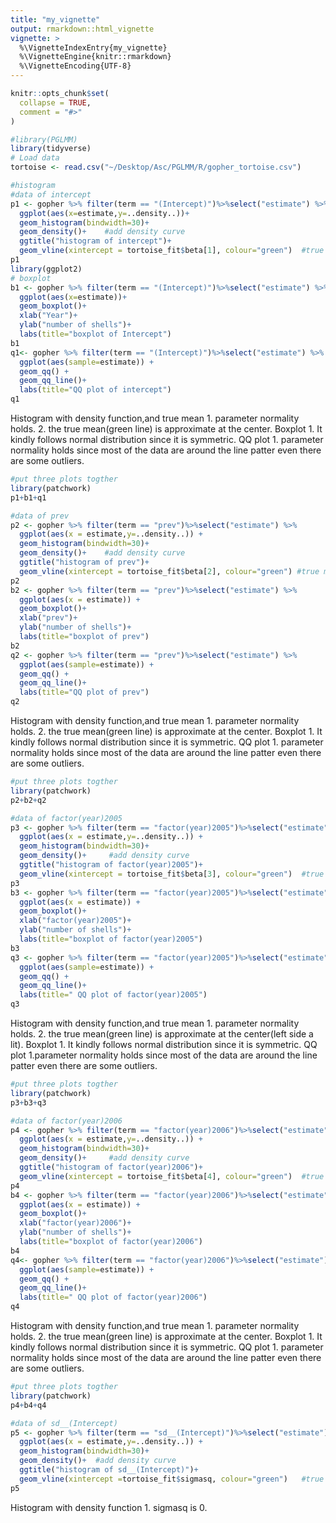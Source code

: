 ```yaml
---
title: "my_vignette"
output: rmarkdown::html_vignette
vignette: >
  %\VignetteIndexEntry{my_vignette}
  %\VignetteEngine{knitr::rmarkdown}
  %\VignetteEncoding{UTF-8}
---
```


```r
knitr::opts_chunk$set(
  collapse = TRUE,
  comment = "#>"
)
```


```r
#library(PGLMM)
library(tidyverse)
# Load data
tortoise <- read.csv("~/Desktop/Asc/PGLMM/R/gopher_tortoise.csv")

#histogram 
#data of intercept
p1 <- gopher %>% filter(term == "(Intercept)")%>%select("estimate") %>%
  ggplot(aes(x=estimate,y=..density..))+ 
  geom_histogram(bindwidth=30)+
  geom_density()+    #add density curve
  ggtitle("histogram of intercept")+
  geom_vline(xintercept = tortoise_fit$beta[1], colour="green")  #true mean
p1
library(ggplot2)
# boxplot
b1 <- gopher %>% filter(term == "(Intercept)")%>%select("estimate") %>%
  ggplot(aes(x=estimate))+ 
  geom_boxplot()+
  xlab("Year")+
  ylab("number of shells")+
  labs(title="boxplot of Intercept")
b1
q1<- gopher %>% filter(term == "(Intercept)")%>%select("estimate") %>%
  ggplot(aes(sample=estimate)) +
  geom_qq() +
  geom_qq_line()+
  labs(title="QQ plot of intercept")
q1
```
Histogram with density function,and true mean 
1. parameter normality holds.
2. the true mean(green line) is approximate at the center.
Boxplot
1. It kindly follows normal distribution since it is symmetric.
QQ plot
1. parameter normality holds since most of the data are around the line patter even there are some outliers.
```r
#put three plots togther
library(patchwork)
p1+b1+q1
```


```r
#data of prev
p2 <- gopher %>% filter(term == "prev")%>%select("estimate") %>%
  ggplot(aes(x = estimate,y=..density..)) +
  geom_histogram(bindwidth=30)+
  geom_density()+    #add density curve
  ggtitle("histogram of prev")+
  geom_vline(xintercept = tortoise_fit$beta[2], colour="green") #true mean
p2
b2 <- gopher %>% filter(term == "prev")%>%select("estimate") %>%
  ggplot(aes(x = estimate)) +
  geom_boxplot()+
  xlab("prev")+
  ylab("number of shells")+
  labs(title="boxplot of prev")
b2
q2 <- gopher %>% filter(term == "prev")%>%select("estimate") %>%
  ggplot(aes(sample=estimate)) +
  geom_qq() +
  geom_qq_line()+
  labs(title="QQ plot of prev")
q2
```
Histogram with density function,and true mean 
1. parameter normality holds.
2. the true mean(green line) is approximate at the center.
Boxplot
1. It kindly follows normal distribution since it is symmetric.
QQ plot
1. parameter normality holds since most of the data are around the line patter even there are some outliers.

```r
#put three plots togther
library(patchwork)
p2+b2+q2
```

```r
#data of factor(year)2005
p3 <- gopher %>% filter(term == "factor(year)2005")%>%select("estimate") %>%
  ggplot(aes(x = estimate,y=..density..)) +
  geom_histogram(bindwidth=30)+
  geom_density()+     #add density curve
  ggtitle("histogram of factor(year)2005")+
  geom_vline(xintercept = tortoise_fit$beta[3], colour="green")  #true mean
p3
b3 <- gopher %>% filter(term == "factor(year)2005")%>%select("estimate") %>%
  ggplot(aes(x = estimate)) +
  geom_boxplot()+
  xlab("factor(year)2005")+
  ylab("number of shells")+
  labs(title="boxplot of factor(year)2005")
b3
q3 <- gopher %>% filter(term == "factor(year)2005")%>%select("estimate") %>%
  ggplot(aes(sample=estimate)) +
  geom_qq() +
  geom_qq_line()+
  labs(title=" QQ plot of factor(year)2005")
q3
```
Histogram with density function,and true mean 
1. parameter normality holds.
2. the true mean(green line) is approximate at the center(left side a lit).
Boxplot
1. It kindly follows normal distribution since it is symmetric.
QQ plot
1.parameter normality holds since most of the data are around the line patter even there are some outliers.

```r
#put three plots togther
library(patchwork)
p3+b3+q3
```


```r
#data of factor(year)2006
p4 <- gopher %>% filter(term == "factor(year)2006")%>%select("estimate") %>%
  ggplot(aes(x = estimate,y=..density..)) +
  geom_histogram(bindwidth=30)+
  geom_density()+     #add density curve
  ggtitle("histogram of factor(year)2006")+
  geom_vline(xintercept = tortoise_fit$beta[4], colour="green")  #true mean
p4
b4 <- gopher %>% filter(term == "factor(year)2006")%>%select("estimate") %>%
  ggplot(aes(x = estimate)) +
  geom_boxplot()+
  xlab("factor(year)2006")+
  ylab("number of shells")+
  labs(title="boxplot of factor(year)2006")
b4
q4<- gopher %>% filter(term == "factor(year)2006")%>%select("estimate") %>%
  ggplot(aes(sample=estimate)) +
  geom_qq() +
  geom_qq_line()+
  labs(title=" QQ plot of factor(year)2006")
q4
```
Histogram with density function,and true mean 
1. parameter normality holds.
2. the true mean(green line) is approximate at the center.
Boxplot
1. It kindly follows normal distribution since it is symmetric.
QQ plot
1. parameter normality holds since most of the data are around the line patter even there are some outliers.

```r
#put three plots togther
library(patchwork)
p4+b4+q4
```



```r
#data of sd__(Intercept)
p5 <- gopher %>% filter(term == "sd__(Intercept)")%>%select("estimate") %>%
  ggplot(aes(x = estimate,y=..density..)) +
  geom_histogram(bindwidth=30)+
  geom_density()+  #add density curve
  ggtitle("histogram of sd__(Intercept)")+
  geom_vline(xintercept =tortoise_fit$sigmasq, colour="green")   #true mean
p5
```
Histogram with density function 
1. sigmasq is 0. 







